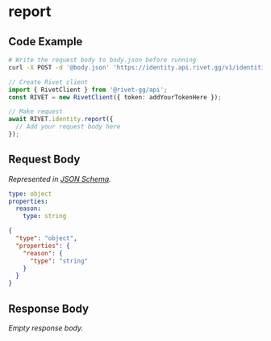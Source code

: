 
# report

## Code Example

<CodeGroup title='Request' tag='POST' label='https://identity.api.rivet.gg/v1/identities/{identity_id}/report'>

```bash {{ title: 'cURL' }}
# Write the request body to body.json before running
curl -X POST -d '@body.json' 'https://identity.api.rivet.gg/v1/identities/{identity_id}/report'
```

```ts
// Create Rivet client
import { RivetClient } from '@rivet-gg/api';
const RIVET = new RivetClient({ token: addYourTokenHere });

// Make request
await RIVET.identity.report({
  // Add your request body here
});
```

</CodeGroup>


## Request Body

_Represented in [JSON Schema](https://json-schema.org/)._

<CodeGroup title='Request'>

```yaml
type: object
properties:
  reason:
    type: string

```

```json
{
  "type": "object",
  "properties": {
    "reason": {
      "type": "string"
    }
  }
}
```

</CodeGroup>


## Response Body

_Empty response body._
